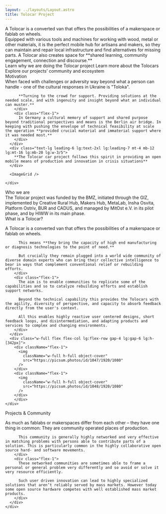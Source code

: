 ```yaml
---
layout: ../layouts/Layout.astro
title: Tolocar Project
---
```



<HeaderLogo className="mt-8 sm:mt-16" />
<HeroImage className="mt-8 sm:mt-16" />
<SideBySide className="mt-8 sm:mt-20">
  <HeadlineUnderlined className="flex-[2]">
    A Tolocar is a converted van that offers the possibilities of a makerspace
    or fablab on wheels.
  </HeadlineUnderlined>
  <div className="flex-[3] text-lg leading-6 prose">
    Equipped with various tools and machines for working with wood, metal or
    other materials, it is the perfect mobile hub for artisans and makers, so
    they can maintain and repair local infrastructure and find alternatives for
    missing parts. A Tolocar also creates space for **shared learning, community
    engagement, connection and discourse.**
  </div>
</SideBySide>
<div class="relative w-full flex">
  <div class="container-width flex flex-col lg:flex-row lg:justify-between gap-8 mt-16 mb-24 lg:mt-24 mx-auto">
    <Card title="Our motivation" bg={1} target="#motivation">Learn why we are doing the Tolocar project</Card>
    <Card title="What is a Tolocar?" bg={2} target="#what-is-a-tolocar">Learn more about the Tolocars</Card>
    <Card title="Projects & Community" bg={3} target="https://www.google.de">Explore our projects’ community and ecosystem</Card>
  </div>
  <div class="absolute -z-10 bottom-0 w-full h-3/4 lg:h-72 bg-tolo-dark-grey bg-illustration-wide bg-no-repeat bg-cover fill-white"></div>
</div>

<section class="w-full bg-tolo-light-grey relative" id="motivation">
  <HeadlineUnderlined large variant={2} className="container-width mt-8 sm:mt-16">Motivation</HeadlineUnderlined>
  <div class="container-width flex lg:justify-end mt-8 sm:mt-16 mb-16">
    <div class="flex flex-col lg:w-10/12 ">
      <div class="flex flex-col lg:flex-row prose text-lg leading-6 gap-8">
        <div class="flex-1">
          When faced with challenges or adversity way beyond what a person can handle - one of the cultural responses in Ukraine is "Toloka".

          **Turning to the crowd for support. Providing solutions at the needed scale, and with ingenuity and insight beyond what an individual can muster.**
        </div>
        <div class="flex-1">
          In Germany a cultural memory of support and shared purpose beyond traditional perspectives and means is the Berlin air bridge. In keeping with pushing the envelope of technical feasibility at scale the operation **provided crucial material and immaterial support where it was needed most.**
        </div>
      </div>
      <div class="text-lg leading-6 lg:text-2xl lg:leading-7 mt-4 mb-12 lg:mt-16 lg:mb-20 lg:w-3/5">
        **The Tolocar car project follows this spirit in providing an open mobile means of production and innovation in crisis situations**
      </div>
      
      <ImageGrid />

    </div>
  </div>
  <div className="bg-tolo-dark-grey absolute w-full h-44 bottom-0 z-0"/>
</section>

<section class="w-full bg-tolo-dark-grey bg-illustration-1-dark bg-no-repeat bg-[position:right_-50px_bottom_-40px]" id="who-we-are">
  <div class="container-width flex lg:justify-end">
    <div class="lg:w-10/12">
      <HeadlineUnderlined light variant={3} className="mt-8">Who we are</HeadlineUnderlined>
      <div class="text-tolo-link-grey mt-8 lg:mt-6 mb-8 lg:mb-24 lg:w-1/2">The Tolocar project was funded by the BMZ, initiated through the GIZ, implemented by Creative Rural Hub, Makers Hub, MetaLab, Insha Osvita, Platform Ostriv, BUR and CADUS, and managed by MitOst e.V. in its pilot phase, and by HIWW in its main phase.</div>
    </div>
  </div>
</section>

<section class="w-full bg-white" id="what-is-a-tolocar">
  <HeadlineUnderlined large variant={2} className="container-width mt-8 sm:mt-16">What is a Tolocar?</HeadlineUnderlined>
  <div class="container-width flex lg:justify-end mt-8 sm:mt-16 mb-16">
    <div class="flex flex-col lg:w-10/12 ">
      <div class="flex flex-col lg:flex-row prose text-lg leading-6 gap-8 mb-12 lg:mb-20">
        <div class="flex-1">
          <p class="text-2xl leading-7 font-bold text-tolo-black">A Tolocar is a converted van that offers the possibilities of a makerspace or fablab on wheels.</p>

          This means **they bring the capacity of high end manufacturing or diagnosis technologies to the point of need.** 

          But crucially they remain plugged into a world wide community of diverse domain experts who can bring their collective intelligence to bear in ways that complement conventional relief or rebuilding efforts.
        </div>
        <div class="flex-1">
          The aim is to enable communities to replicate some of the capabilities and so to catalyze rebuilding efforts and establish support networks.  

          Beyond the technical capability this provides the Tolocars with the agility, diversity of perspective, and capacity to absorb feedback directly from the user's context. 

          All this enables highly reactive user centered designs, short feedback loops, and disintermediation, and adapting products and services to complex and changing environments.
        </div>
      </div>
      <div class="w-full flex flex-col lg:flex-row gap-4 lg:gap-6 lg:h-[342px]">
        <div className="flex-1">
          <img
            className="w-full h-full object-cover"
            src="https://picsum.photos/id/1047/1920/1080"
          />
        </div>
        <div className="flex-1">
          <img
            className="w-full h-full object-cover"
            src="https://picsum.photos/id/1048/1920/1080"
          />
        </div>
        </div>
    </div>
  </div>
</section>

<section class="w-full bg-tolo-light-grey" id="what-is-a-tolocar">
  <HeadlineUnderlined large variant={4} className="container-width mt-8 sm:mt-16">Projects & Community</HeadlineUnderlined>
  <div class="container-width flex lg:justify-end mt-8 sm:mt-16 mb-16">
    <div class="flex flex-col lg:w-10/12 ">
      <div class="flex flex-col lg:flex-row prose text-lg leading-6 gap-8 mb-12 lg:mb-20">
        <div class="flex-1">
          <p class="text-2xl leading-7 font-bold text-tolo-black">As much as fablabs or makerspaces differ from each other – they have one thing in common: They are community operated places of production.</p>

          This community is generally highly networked and very effective in matching problems with persons able to contribute parts of a solution. This is particularly common in the highly collaborative open source hard- and software movements. 
        </div>
        <div class="flex-1">
          ​These networked communities are sometimes able to frame a personal or general problem very differently and so avoid or solve it very resource efficiently. 

          Such user driven innovation can lead to highly specialized solutions that aren’t reliably served by mass markets. However today some open source hardware competes with well established mass market products.
        </div>
      </div>
    </div>
  </div>
</section>

<Footer />
